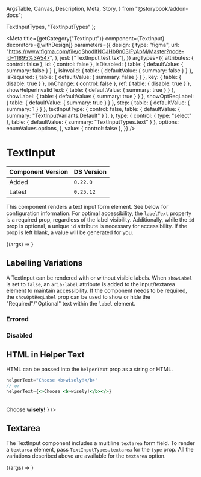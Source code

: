   ArgsTable,
  Canvas,
  Description,
  Meta,
  Story,
} from "@storybook/addon-docs";


  TextInputTypes,
  "TextInputTypes"
);

<Meta
  title={getCategory("TextInput")}
  component={TextInput}
  decorators={[withDesign]}
  parameters={{
    design: {
      type: "figma",
      url: "https://www.figma.com/file/qShodlfNCJHb8n03IFyApM/Master?node-id=11895%3A547",
    },
    jest: ["TextInput.test.tsx"],
  }}
  argTypes={{
    attributes: { control: false },
    id: { control: false },
    isDisabled: { table: { defaultValue: { summary: false } } },
    isInvalid: { table: { defaultValue: { summary: false } } },
    isRequired: { table: { defaultValue: { summary: false } } },
    key: { table: { disable: true } },
    onChange: { control: false },
    ref: { table: { disable: true } },
    showHelperInvalidText: { table: { defaultValue: { summary: true } } },
    showLabel: { table: { defaultValue: { summary: true } } },
    showOptReqLabel: { table: { defaultValue: { summary: true } } },
    step: { table: { defaultValue: { summary: 1 } } },
    textInputType: {
      control: false,
      table: { defaultValue: { summary: "TextInputVariants.Default" } },
    },
    type: {
      control: { type: "select" },
      table: { defaultValue: { summary: "TextInputTypes.text" } },
      options: enumValues.options,
    },
    value: { control: false },
  }}
/>

# TextInput

| Component Version | DS Version |
| ----------------- | ---------- |
| Added             | `0.22.0`   |
| Latest            | `0.25.12`  |

<Description of={TextInput} />

This component renders a text input form element. See below for configuration
information. For optimal accessibility, the `labelText` property is a required
prop, regardless of the label visibility. Additionally, while the `id` prop is
optional, a unique `id` attribute is necessary for accessibility. If the prop
is left blank, a value will be generated for you.

<Canvas withToolbar>
  <Story
    name="TextInput with Controls"
    args={{
      additionalStyles: undefined,
      attributes: undefined,
      className: undefined,
      defaultValue: undefined,
      helperText: "Choose wisely.",
      id: "textInput-id",
      invalidText: "This is error text :(",
      isDisabled: false,
      isInvalid: false,
      isRequired: true,
      labelText: "What is your favorite color?",
      name: undefined,
      onChange: undefined,
      placeholder: "e.g. blue, green, etc.",
      showHelperInvalidText: true,
      showLabel: true,
      showOptReqLabel: true,
      step: 1,
      type: "TextInputTypes.text",
      value: undefined,
      textInputType: TextInputVariants.Default,
    }}
  >
    {(args) => <TextInput {...args} type={enumValues.getValue(args.type)} />}
  </Story>
</Canvas>

<ArgsTable story="TextInput with Controls" />

## Labelling Variations

A TextInput can be rendered with or without visible labels. When `showLabel` is
set to `false`, an `aria-label` attribute is added to the input/textarea element
to maintain accessibility. If the component needs to be required, the
`showOptReqLabel` prop can be used to show or hide the "Required"/"Optional"
text within the `label` element.

<Canvas withToolbar>
  <Story name="Labelling Variations">
    <VStack align="stretch" spacing={12}>
      <TextInput
        labelText="What is your favorite color?"
        placeholder="i.e. blue, green, etc."
        helperText="Choose wisely!"
      />
      <TextInput
        labelText="What is your favorite color?"
        placeholder="i.e. blue, green, etc."
        showLabel={false}
      />
      <TextInput
        labelText="What is your favorite color?"
        placeholder="i.e. blue, green, etc."
        isRequired
      />
      <TextInput
        labelText="What is your favorite color?"
        placeholder="i.e. blue, green, etc."
        showOptReqLabel={false}
        isRequired
      />
      <TextInput
        labelText="What is your favorite color?"
        showLabel={false}
        placeholder="i.e. blue, green, etc."
        helperText="Choose wisely!"
      />
    </VStack>
  </Story>
</Canvas>

### Errored

<Canvas>
  <DSProvider>
    <TextInput
      labelText="What is your favorite color?"
      placeholder="i.e. blue, green, etc."
      helperText="Choose wisely!"
      invalidText="This is error text :("
      isInvalid
    />
  </DSProvider>
</Canvas>

### Disabled

<Canvas>
  <DSProvider>
    <TextInput
      labelText="What is your favorite color?"
      placeholder="i.e. blue, green, etc."
      helperText="Choose wisely!"
      isDisabled
    />
  </DSProvider>
</Canvas>

## HTML in Helper Text

HTML can be passed into the `helperText` prop as a string or HTML.

```jsx
helperText="Choose <b>wisely!</b>"
// or
helperText={<>Choose <b>wisely!</b></>}
```

<Canvas>
  <DSProvider>
    <TextInput
      labelText="What is your favorite color?"
      placeholder="i.e. blue, green, etc."
      helperText="Choose <b>wisely!</b>"
    />
    <br />
    <TextInput
      labelText="What is your favorite color?"
      placeholder="i.e. blue, green, etc."
      helperText={
        <>
          Choose <b>wisely!</b>
        </>
      }
    />
  </DSProvider>
</Canvas>

## Textarea

The TextInput component includes a multiline `textarea` form field. To render a
`textarea` element, pass `TextInputTypes.textarea` for the `type` prop.
All the variations described above are available for the `textarea` option.

<Canvas withToolbar>
  <Story
    name="Textarea"
    args={{
      helperText: "Let it all out.",
      invalidText: "This is error text :(",
      isDisabled: false,
      isInvalid: false,
      isRequired: true,
      labelText: "In less than 500 words, describe your favorite color?",
      placeholder: "Essay question...",
      showLabel: true,
      showOptReqLabel: true,
      type: TextInputTypes.textarea,
    }}
    argTypes={{
      type: { control: false },
      textInputType: { control: false },
    }}
  >
    {(args) => <TextInput {...args} />}
  </Story>
</Canvas>
